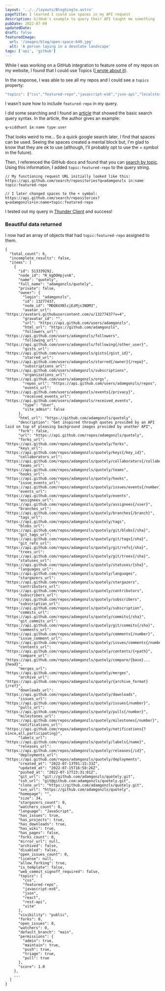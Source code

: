 ```yaml
---
layout: '../../layouts/BlogSingle.astro'
pageTitle: I learned I could use spaces in my API request
description: GitHub's example to query their API taught me something
pubDate: 2022-07-09
updatedDate:
draft: false
featuredImage:
  url: '/images/blog/open-space-640.jpg'
  alt: 'A person laying in a desolate landscape'
tags: ['api', 'github']
---
```


While I was working on a GitHub integration to feature some of my repos on my website, I found that I could use Topics (<a class="brand-link brand-link--callout" href="./2022-07-08-using-github-topics">I wrote about it</a>).

In the response, I was able to see all my repos and I could see a `topics` property:

```js
"topics": ["css","featured-repo","javascript-es6","json-api","localstorage","netlify","react","vite"],
```

I wasn't sure how to include `featured-repo` in my query.

I did some searching and I found an <a target="_blank" class="brand-link" href="https://fusebit.io/blog/github-search-api">article</a> that showed the basic search query syntax. In the article, the author gives an example:

```js
q=siddhant in:name type:user
```

That looks weird to me... So a quick google search later, I find that spaces can be used. Seeing the spaces created a mental block but, I'm glad to know that they are ok to use (although, I'll probably opt to use the &plus; symbol in the future).

Then, I referenced the GitHub docs and found that you can [search by topic](https://docs.github.com/en/search-github/searching-on-github/searching-for-repositories#search-by-topic). Using this information, I added `topic:featured-repo` to the query string.

```
// My functioning request URL initially looked like this:
https://api.github.com/search/repositories?q=adamgonzls in:name topic:featured-repo

// I later changed spaces to the + symbol:
https://api.github.com/search/repositories?q=adamgonzls+in:name+topic:featured-repo
```

I tested out my query in <a target="_blank" class="brand-link" href="https://marketplace.visualstudio.com/items?itemName=rangav.vscode-thunder-client">Thunder Client</a> and success!

### Beautiful data returned

I now had an array of objects that had `topic:featured-repo` assigned to them.

```
{
  "total_count": 6,
  "incomplete_results": false,
  "items": [
    {
      "id": 513339292,
      "node_id": "R_kgDOHpjvnA",
      "name": "quotely",
      "full_name": "adamgonzls/quotely",
      "private": false,
      "owner": {
        "login": "adamgonzls",
        "id": 13277437,
        "node_id": "MDQ6VXNlcjEzMjc3NDM3",
        "avatar_url": "https://avatars.githubusercontent.com/u/13277437?v=4",
        "gravatar_id": "",
        "url": "https://api.github.com/users/adamgonzls",
        "html_url": "https://github.com/adamgonzls",
        "followers_url": "https://api.github.com/users/adamgonzls/followers",
        "following_url": "https://api.github.com/users/adamgonzls/following{/other_user}",
        "gists_url": "https://api.github.com/users/adamgonzls/gists{/gist_id}",
        "starred_url": "https://api.github.com/users/adamgonzls/starred{/owner}{/repo}",
        "subscriptions_url": "https://api.github.com/users/adamgonzls/subscriptions",
        "organizations_url": "https://api.github.com/users/adamgonzls/orgs",
        "repos_url": "https://api.github.com/users/adamgonzls/repos",
        "events_url": "https://api.github.com/users/adamgonzls/events{/privacy}",
        "received_events_url": "https://api.github.com/users/adamgonzls/received_events",
        "type": "User",
        "site_admin": false
      },
      "html_url": "https://github.com/adamgonzls/quotely",
      "description": "Get inspired through quotes provided by an API laid on top of pleasing background images provided by another API",
      "fork": false,
      "url": "https://api.github.com/repos/adamgonzls/quotely",
      "forks_url": "https://api.github.com/repos/adamgonzls/quotely/forks",
      "keys_url": "https://api.github.com/repos/adamgonzls/quotely/keys{/key_id}",
      "collaborators_url": "https://api.github.com/repos/adamgonzls/quotely/collaborators{/collaborator}",
      "teams_url": "https://api.github.com/repos/adamgonzls/quotely/teams",
      "hooks_url": "https://api.github.com/repos/adamgonzls/quotely/hooks",
      "issue_events_url": "https://api.github.com/repos/adamgonzls/quotely/issues/events{/number}",
      "events_url": "https://api.github.com/repos/adamgonzls/quotely/events",
      "assignees_url": "https://api.github.com/repos/adamgonzls/quotely/assignees{/user}",
      "branches_url": "https://api.github.com/repos/adamgonzls/quotely/branches{/branch}",
      "tags_url": "https://api.github.com/repos/adamgonzls/quotely/tags",
      "blobs_url": "https://api.github.com/repos/adamgonzls/quotely/git/blobs{/sha}",
      "git_tags_url": "https://api.github.com/repos/adamgonzls/quotely/git/tags{/sha}",
      "git_refs_url": "https://api.github.com/repos/adamgonzls/quotely/git/refs{/sha}",
      "trees_url": "https://api.github.com/repos/adamgonzls/quotely/git/trees{/sha}",
      "statuses_url": "https://api.github.com/repos/adamgonzls/quotely/statuses/{sha}",
      "languages_url": "https://api.github.com/repos/adamgonzls/quotely/languages",
      "stargazers_url": "https://api.github.com/repos/adamgonzls/quotely/stargazers",
      "contributors_url": "https://api.github.com/repos/adamgonzls/quotely/contributors",
      "subscribers_url": "https://api.github.com/repos/adamgonzls/quotely/subscribers",
      "subscription_url": "https://api.github.com/repos/adamgonzls/quotely/subscription",
      "commits_url": "https://api.github.com/repos/adamgonzls/quotely/commits{/sha}",
      "git_commits_url": "https://api.github.com/repos/adamgonzls/quotely/git/commits{/sha}",
      "comments_url": "https://api.github.com/repos/adamgonzls/quotely/comments{/number}",
      "issue_comment_url": "https://api.github.com/repos/adamgonzls/quotely/issues/comments{/number}",
      "contents_url": "https://api.github.com/repos/adamgonzls/quotely/contents/{+path}",
      "compare_url": "https://api.github.com/repos/adamgonzls/quotely/compare/{base}...{head}",
      "merges_url": "https://api.github.com/repos/adamgonzls/quotely/merges",
      "archive_url": "https://api.github.com/repos/adamgonzls/quotely/{archive_format}{/ref}",
      "downloads_url": "https://api.github.com/repos/adamgonzls/quotely/downloads",
      "issues_url": "https://api.github.com/repos/adamgonzls/quotely/issues{/number}",
      "pulls_url": "https://api.github.com/repos/adamgonzls/quotely/pulls{/number}",
      "milestones_url": "https://api.github.com/repos/adamgonzls/quotely/milestones{/number}",
      "notifications_url": "https://api.github.com/repos/adamgonzls/quotely/notifications{?since,all,participating}",
      "labels_url": "https://api.github.com/repos/adamgonzls/quotely/labels{/name}",
      "releases_url": "https://api.github.com/repos/adamgonzls/quotely/releases{/id}",
      "deployments_url": "https://api.github.com/repos/adamgonzls/quotely/deployments",
      "created_at": "2022-07-13T01:15:33Z",
      "updated_at": "2022-07-15T16:58:26Z",
      "pushed_at": "2022-07-17T23:31:01Z",
      "git_url": "git://github.com/adamgonzls/quotely.git",
      "ssh_url": "git@github.com:adamgonzls/quotely.git",
      "clone_url": "https://github.com/adamgonzls/quotely.git",
      "svn_url": "https://github.com/adamgonzls/quotely",
      "homepage": "",
      "size": 34,
      "stargazers_count": 0,
      "watchers_count": 0,
      "language": "JavaScript",
      "has_issues": true,
      "has_projects": true,
      "has_downloads": true,
      "has_wiki": true,
      "has_pages": false,
      "forks_count": 0,
      "mirror_url": null,
      "archived": false,
      "disabled": false,
      "open_issues_count": 0,
      "license": null,
      "allow_forking": true,
      "is_template": false,
      "web_commit_signoff_required": false,
      "topics": [
        "css",
        "featured-repo",
        "javascript-es6",
        "json",
        "react",
        "rest-api",
        "vite"
      ],
      "visibility": "public",
      "forks": 0,
      "open_issues": 0,
      "watchers": 0,
      "default_branch": "main",
      "permissions": {
        "admin": true,
        "maintain": true,
        "push": true,
        "triage": true,
        "pull": true
      },
      "score": 1.0
    },
    ...
  ]
}
```
